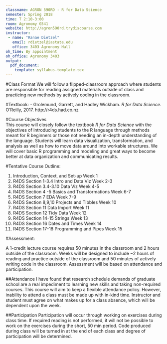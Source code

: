 ```yaml
---
classname: AGRON 590RD - R for Data Science  
semester: Spring 2018
time: T 2:10-3:00
room: Agronomy G541
website: http://agron590rd.trydiscourse.com 
instructor:
 - name: "Ranae Dietzel"
   email: rdietzel@iastate.edu
   office: 3403 Agronomy Hall
oh_time: By appointment
oh_office: Agronomy 3403
output:
  pdf_document:
    template: syllabus-template.tex
---
```

#Class Format
We will follow a flipped-classroom approach where students are responsible for reading assigned materials outside of class and practicing new methods by actively coding in the classroom. 


#Textbook:
- Grolemund, Garrett, and Hadley Wickham. *R for Data Science*. O'Reilly, 2017. http://r4ds.had.co.nz


#Course Objectives  
This course will closely follow the textbook *R for Data Science* with the objectives of introducing students to the R language through methods meant for R beginners or those not needing an in-depth understanding of the language. Students will learn data visualization, transformation, and analysis as well as how to move data around into workable structures. We will cover basic R programming and modeling and great ways to become better at data organization and communicating results. 


#Tentative Course Outline:

1. Introduction, Context, and Set-up \dotfill Week 1
1. R4DS Section 1-3.4 Intro and Data Viz \dotfill Week 2-3
1. R4DS Section 3.4-3.10 Data Viz \dotfill Week 4-5
1. R4DS Section 4 -5 Basics and Transformations  \dotfill Week 6-7
1. R4DS Section 7 EDA \dotfill Week 7-9
1. R4DS Section 8,9,10 Projects and Tibbles \dotfill Week 10
1. R4DS Section 11 Data Import  \dotfill Week 11
1. R4DS Section 12 Tidy Data \dotfill Week 12
1. R4DS Section 14-15 Strings \dotfill Week 13
1. R4DS Section 16 Dates and Times \dotfill Week 14
1. R4DS Section 17-18 Programming and Pipes \dotfill Week 15

#Assessment: 

A 1-credit lecture course requires 50 minutes in the classroom and 2 hours outside of the classroom. Weeks will be designed to include ~2 hours of reading and practice outside of the classroom and 50 minutes of actively writing code in the classroom. Assessment will be based on attendance and participation. 

##Attendance 
I have found that research schedule demands of graduate school are a real impediment to learning new skills and taking non-required courses. This course will aim to keep a flexible attendance policy. However, inability to attend a class must be made up with in-kind time. Instructor and student must agree on what makes up for a class absence, which will be dependent upon the week.   

##Participation 
Participation will occur through working on exercises during class time. If required reading is not performed, it will not be possible to work on the exercises during the short, 50 min period. Code produced during class will be turned in at the end of each class and degree of participation will be determined.  